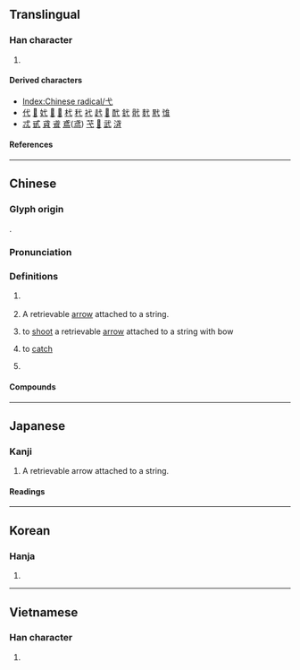 {{also|戈}}
{{character info}}
==Translingual==
{{stroke order|type=animate}}

===Han character===
{{Han char|rn=56|rad=弋|as=00|sn=3|four=43000|canj=IP|ids=⿺𫠠丶}}

# {{mul-kangxi radical-def}}

====Derived characters====
* [[Index:Chinese radical/弋]]
* [[代]] [[𠯅]] [[㚤]] [[𢖺]] [[𢩮]] [[杙]] [[䄩]] [[䘝]] [[䞖]] [[𧿑]] [[䣧]] [[釴]] [[骮]] [[䴬]] [[黓]] [[隿]]
* [[忒]] [[甙]] [[貣]] [[䬥]] [[鳶]]([[鸢]]) [[芅]] [[𤴵]] [[武]] [[浳]]

====References====
{{Han ref|kx=0355.010|dkj=09656|dj=0670.160|hdz=10557.230|uh=5F0B}}

----

==Chinese==
{{zh-forms}}

===Glyph origin===
{{Han etym}}
{{liushu|p}}.

===Pronunciation===
{{zh-pron
|m=yì
|c=jik6
|h=pfs=yi̍t
|mn=e̍k
|w=
|mc=y
|oc=y
|ma=|ma2=
|cat=v,n,pn
}}

===Definitions===
{{zh-hanzi}}

# {{lb|zh|obsolete}} {{zh-alt-form|杙|tr=-}}
# {{lb|zh|archaic}} A retrievable [[arrow]] attached to a string.
# {{lb|zh|archaic}} to [[shoot]] a retrievable [[arrow]] attached to a string with bow
# {{lb|zh|archaic}} to [[catch]]
# {{surname|zh}}

====Compounds====
{{zh-der|弋者何篡|弋人何篡|弋不射宿|弋獲|弋者何慕|弋陽腔|弋綈|游弋|青弋江|巡弋飛彈|巡弋}}

----

==Japanese==

===Kanji===
{{ja-kanji|grade=|rs=弋00}}

# A retrievable arrow attached to a string.

====Readings====
{{ja-readings
|on=よく
|kun=いぐるみ
}}

----

==Korean==

===Hanja===
{{ko-hanja|익}}

# {{rfdef|ko|sort=弋00}}

----

==Vietnamese==

===Han character===
{{vi-readings|rs=弋00|reading=[[dặc]], [[dác]], [[dạc]], [[nhác]], [[nhấc]], [[rạc]], [[giặc]], [[nhắc]]}}

# {{rfdef|vi|sort=弋00}}

[[Category:CJKV radicals| ]]